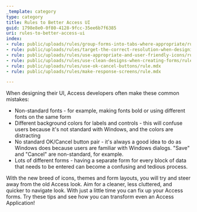 ```yaml
---
_template: category
type: category
title: Rules to Better Access UI
guid: 1798e8e0-0f80-4128-9fcc-35ee6b7f6385
uri: rules-to-better-access-ui
index:
- rule: public/uploads/rules/group-forms-into-tabs-where-appropriate/rule.mdx
- rule: public/uploads/rules/target-the-correct-resolution-when-designing-forms/rule.mdx
- rule: public/uploads/rules/use-appropriate-and-user-friendly-icons/rule.mdx
- rule: public/uploads/rules/use-clean-designs-when-creating-forms/rule.mdx
- rule: public/uploads/rules/use-ok-cancel-buttons/rule.mdx
- rule: public/uploads/rules/make-response-screens/rule.mdx

---
```


When designing their UI, Access developers often make these common mistakes:

* Non-standard fonts - for example, making fonts bold or using different fonts on the same form
* Different background colors for labels and controls - this will confuse users because it's not standard with Windows, and the colors are distracting
* No standard OK/Cancel button pair - it's always a good idea to do as Windows does because users are familiar with Windows dialogs. "Save" and "Cancel" are non-standard, for example.
* Lots of different forms - having a separate form for every block of data that needs to be entered can become a confusing and tedious process.

With the new breed of icons, themes and form layouts, you will try and steer away from the old Access look. Aim for a cleaner, less cluttered, and quicker to navigate look. With just a little time you can fix up your Access forms. Try these tips and see how you can transform even an Access Application!
